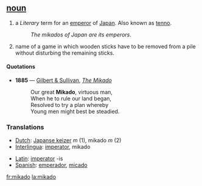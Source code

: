 == [[noun]] ==

# a ''Literary'' term for an [[emperor]] of [[Japan]].  Also known as [[tenno]].
#:''The mikados of Japan are its emperors''.
# name of a game in which wooden sticks have to be removed from a pile without disturbing the remaining sticks.

==== Quotations ====

*'''1885''' — [[w:Gilbert and Sullivan|Gilbert & Sullivan]], ''[[s:The_Mikado|The Mikado]]''
*:Our great '''Mikado''', virtuous man,
*:When he to rule our land began,
*:Resolved to try a plan whereby
*:Young men might best be steadied.

=== Translations ===
{{top}}
*[[Dutch]]: [[Japanse keizer]] ''m'' (1), mikado ''m'' (2)
*[[Interlingua]]: [[imperator]], mikado
{{mid}}
*[[Latin]]: [[imperator]] -is
*[[Spanish]]: [[emperador]], [[micado]]
{{bottom}}

[[fr:mikado]]
[[la:mikado]]